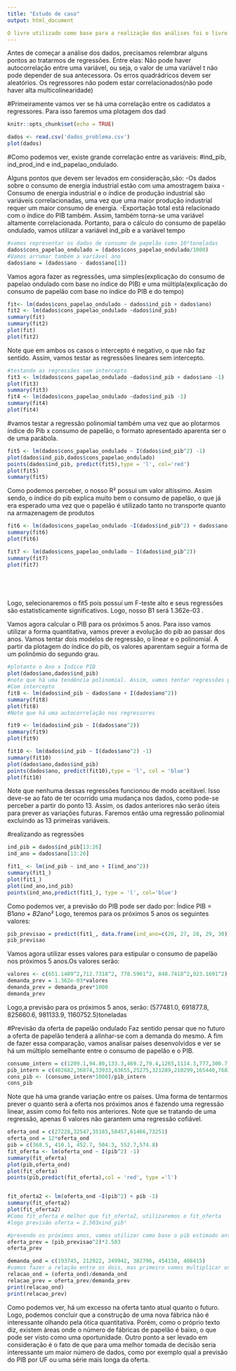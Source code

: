 ```yaml
---
title: "Estudo de caso"
output: html_document

O livro utilizado como base para a realização das análises foi o livro 'Econometria Básica - Gujarati e Porter'.
---
```

Antes de começar a análise dos dados, precisamos relembrar alguns pontos ao tratarmos de regressões. Entre elas:
Não pode haver autocorrelação entre uma variável, ou seja, o valor de uma variável t não pode depender de sua antecessora.
Os erros quadrádricos devem ser aleatórios.
Os regressores não podem estar correlacionados(não pode haver alta multicolinearidade)


#Primeiramente vamos ver se há uma correlação entre os cadidatos a regressores. Para isso faremos uma plotagem dos dad
```r
knitr::opts_chunk$set(echo = TRUE)
```
```r
dados <- read.csv('dados_problema.csv')
plot(dados)
```
#Como podemos ver, existe grande correlação entre as variáveis:
#ind_pib, ind_prod_ind e ind_papelao_ondulado.

Alguns pontos que devem ser levados em consideração,são:
 -Os dados sobre o consumo de energia industrial estão com uma amostragem baixa
 -Consumo de energia industrial e o índice de produção industrial são variáveis correlacionadas, uma vez que uma maior produção industrial requer um maior consumo de energia.
 -Exportação total está relacionado com o índice do PIB também. Assim, também torna-se uma variável altamente correlacionada. 
 Portanto, para o cálculo do consumo de papelão ondulado, vamos utilizar a variável ind_pib e a variável tempo
 
 
 
 
```r
#vamos representar os dados de consumo de papelão como 10³toneladas
dados$cons_papelao_ondulado = (dados$cons_papelao_ondulado/1000)
#Vamos arrumar também a variável ano
dados$ano = (dados$ano - dados$ano[1])

```


Vamos agora fazer as regressões, uma simples(explicação do consumo de papelao ondulado com base no índice do PIB) e uma múltipla(explicação do consumo de papelão com base no índice do PIB e do tempo)

```r
fit<- lm(dados$cons_papelao_ondulado ~ dados$ind_pib + dados$ano)
fit2 <- lm(dados$cons_papelao_ondulado ~dados$ind_pib)
summary(fit)
summary(fit2)
plot(fit)
plot(fit2)

```
Note que em ambos os casos o intercepto é negativo, o que não faz sentido. Assim, vamos testar as regressões lineares sem intercepto.









```r
#testando as regressões sem intercepto
fit3 <- lm(dados$cons_papelao_ondulado ~dados$ind_pib + dados$ano -1)
plot(fit3)
summary(fit3)
fit4 <- lm(dados$cons_papelao_ondulado ~dados$ind_pib -1)
summary(fit4)
plot(fit4)
```







#vamos testar a regressão polinomial também uma vez que ao plotarmos índice do Pib x consumo de papelão, o formato apresentado aparenta ser o de uma parábola.


```r
fit5 <- lm(dados$cons_papelao_ondulado ~ I(dados$ind_pib^2) -1)
plot(dados$ind_pib,dados$cons_papelao_ondulado)
points(dados$ind_pib, predict(fit5),type = 'l', col='red')
plot(fit5)
summary(fit5)
```

Como podemos perceber, o nosso R² possui um valor altíssimo. Assim sendo, o índice do pib explica muito bem o consumo de papelão, o que já era esperado uma vez que o papelão é utilizado tanto no transporte quanto na armazenagem de produtos






```r
fit6 <- lm(dados$cons_papelao_ondulado ~I(dados$ind_pib^2) + dados$ano -1)
summary(fit6)
plot(fit6)
```


```r
fit7 <- lm(dados$cons_papelao_ondulado ~ I(dados$ind_pib^2))
summary(fit7)
plot(fit7)



  
```




Logo, selecionaremos o fit5 pois possuí um F-teste alto e seus regressões são estatisticamente significativos. 
Logo, nosso B1 será 1.362e-03 .











Vamos agora calcular o PIB para os próximos 5 anos. Para isso vamos utilizar a forma quantitativa, vamos prever a evolução do pib ao passar dos anos.
Vamos tentar dois modelos de regressão, o linear e o polinomial. A partir da plotagem do índice do pib, os valores aparentam seguir a forma de um polinômio do segundo grau.

```r
#plotanto o Ano x Índice PIB
plot(dados$ano,dados$ind_pib)
#note que há uma tendência polinomial. Assim, vamos tentar regressões polinomiais com intercepto e sem intercepto
#Com intercepto
fit8 <- lm(dados$ind_pib ~ dados$ano + I(dados$ano^2))
summary(fit8)
plot(fit8)
#Note que há uma autocorrelação nos regressores
```

```r
fit9 <- lm(dados$ind_pib ~ I(dados$ano^2))
summary(fit9)
plot(fit9)
```


```r
fit10 <- lm(dados$ind_pib ~ I(dados$ano^2) -1)
summary(fit10)
plot(dados$ano,dados$ind_pib)
points(dados$ano, predict(fit10),type = 'l', col = 'blue')
plot(fit10)
```
Note que nenhuma dessas regressões funcionou de modo aceitável. Isso deve-se ao fato de ter ocorrido uma mudança nos dados, como pode-se perceber a partir do ponto 13.
Assim, os dados anteriores não serão úteis para prever as variações futuras. Faremos então uma regressão polinomial excluindo as 13 primeiras variáveis.

#realizando as regressões
```r
ind_pib = dados$ind_pib[13:26]
ind_ano = dados$ano[13:26]

fit1_ <- lm(ind_pib ~ ind_ano + I(ind_ano^2))
summary(fit1_)
plot(fit1_)
plot(ind_ano,ind_pib)
points(ind_ano,predict(fit1_), type = 'l', col='blue')

```
Como podemos ver, a previsão do PIB pode ser dado por: Índice PIB = B1*ano + B2*ano²
Logo, teremos para os próximos 5 anos os seguintes valores:
```r
pib_previsao = predict(fit1_, data.frame(ind_ano=c(26, 27, 28, 29, 30)))
pib_previsao
```



Vamos agora utilizar esses valores para estipular o consumo de papelão nos próximos 5 anos.Os valores serão:
```r
valores <- c(651.1489^2,712.7318^2, 778.5961^2, 848.7418^2,923.1691^2)
demanda_prev = 1.362e-03*valores
demanda_prev = demanda_prev*1000
demanda_prev

```


Logo,a previsão para os próximos 5 anos, serão: (577481.0, 691877.8,  825660.6,  981133.9, 1160752.5)toneladas


#Previsão da oferta de papelão ondulado
Faz sentido pensar que no futuro a oferta de papelão tenderá a alinhar-se com a demanda do mesmo.
A fim de fazer essa comparação, vamos analisar países desenvolvidos e ver se há um múltiplo semelhante entre o consumo de papelão
e o PIB.






```r
consumo_intern = c(1209.1,94.80,133.3,469.2,79.4,1265,1114.3,777,300.7,60,207.3,85.5,408.42)
pib_intern = c(402682,36874,33933,83655,25275,321289,210299,165440,76817,13750,63306,50720,89878)
cons_pib <- (consumo_intern*1000)/pib_intern
cons_pib

```
Note que há uma grande variação entre os países. Uma forma de tentarmos prever o quanto será a oferta nos próximos anos é fazendo uma regressão linear, assim como foi feito nos anteriores. Note que se tratando de uma regressão, apenas 6 valores não garantem uma regressão cofiável.
```r
oferta_ond = c(27228,32547,35185,58457,61466,73251)
oferta_ond = 12*oferta_ond
pib = c(368.5, 410.1, 452.7, 504.3, 552.7,574.8)
fit_oferta <- lm(oferta_ond ~ I(pib^2) -1)
summary(fit_oferta)
plot(pib,oferta_ond)
plot(fit_oferta)
points(pib,predict(fit_oferta),col = 'red', type ='l')



```



```r
fit_oferta2 <- lm(oferta_ond ~I(pib^2) + pib -1)
summary(fit_oferta2)
plot(fit_oferta2)
#Como fit_oferta é melhor que fit_oferta2, utilizaremos o fit_oferta
#logo previsão oferta = 2.503xind_pib²


```

```r
#prevendo os próximos anos, vamos utilizar como base o pib estimado anteriormente
oferta_prev = (pib_previsao^2)*2.503
oferta_prev
```

```r
demanda_ond = c(193745, 212922, 249942, 382796, 454150, 408415)
#vamos fazer a relação entre os dois, mas primeiro vamos multiplicar os valores da oferta em 12 para deixar em anos.
relacao_ond = (oferta_ond)/demanda_ond 
relacao_prev = oferta_prev/demanda_prev
print(relacao_ond)
print(relacao_prev)
```


  Como podemos ver, há um excesso na oferta tanto atual quanto o futuro. Logo, podemos concluir que a construção de uma nova fábrica não é interessante olhando pela ótica quantitativa. Porém, como o próprio texto diz, existem áreas onde o número de fábricas de papelão é baixo, o que pode ser visto como uma oportunidade.
  Outro ponto a ser levado em consideração é o fato de que para uma melhor tomada de decisão seria interessante um maior número de dados, como por exemplo qual a previsão do PIB por UF ou uma série mais longa da oferta.
  





